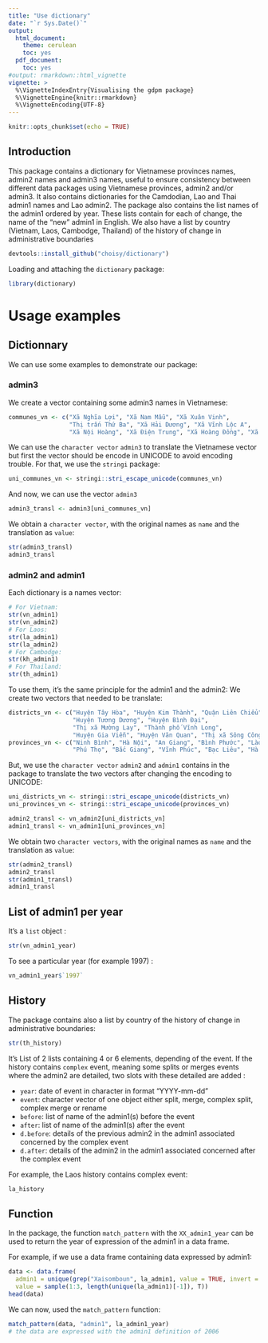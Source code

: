 ```yaml
---
title: "Use dictionary"
date: "`r Sys.Date()`"
output:
  html_document:
    theme: cerulean
    toc: yes
  pdf_document:
    toc: yes
#output: rmarkdown::html_vignette
vignette: >
  %\VignetteIndexEntry{Visualising the gdpm package}
  %\VignetteEngine{knitr::rmarkdown}
  %\VignetteEncoding{UTF-8}
---
```


```r
knitr::opts_chunk$set(echo = TRUE)
```

## Introduction

This package contains a dictionary for Vietnamese provinces names, admin2 names and admin3 names, useful to ensure consistency between different data packages using Vietnamese provinces, admin2 and/or admin3. It also contains dictionaries for the Camdodian, Lao and Thai admin1 names and Lao admin2.
The package also contains the list names of the admin1 ordered by year. These lists contain for each of change, the name of the "new" admin1 in English. We also have a list by country (Vietnam, Laos, Cambodge, Thailand) of the history of change in administrative boundaries


```r
devtools::install_github("choisy/dictionary")
```

Loading and attaching the `dictionary` package:

```r
library(dictionary)
```

# Usage examples

## Dictionnary

We can use some examples to demonstrate our package: 

### admin3

We create a vector containing some admin3 names in Vietnamese:

```r
communes_vn <- c("Xã Nghĩa Lợi", "Xã Nam Mẫu", "Xã Xuân Vinh",
                 "Thị trấn Thứ Ba", "Xã Hải Dương", "Xã Vĩnh Lộc A",
                 "Xã Nội Hoàng", "Xã Điện Trung", "Xã Hoàng Đồng", "Xã Nàn Sán")
```

We can use the `character vector` `admin3` to translate the Vietnamese vector but first the vector should be encode in UNICODE to avoid encoding trouble. For that, we use the `stringi` package:

```r
uni_communes_vn <- stringi::stri_escape_unicode(communes_vn)
```

And now, we can use the vector `admin3`

```r
admin3_transl <- admin3[uni_communes_vn]
```

We obtain a `character vector`, with the original names as `name` and the translation as `value`:   

```r
str(admin3_transl)
admin3_transl
```

### admin2 and admin1

Each dictionary is a names vector:

```r
# For Vietnam:
str(vn_admin1)
str(vn_admin2)
# For Laos:
str(la_admin1)
str(la_admin2)
# For Cambodge:
str(kh_admin1)
# For Thailand:
str(th_admin1)
```

To use them, it's the same principle for the admin1 and the admin2:
We create two vectors that needed to be translate: 

```r
districts_vn <- c("Huyện Tây Hòa", "Huyện Kim Thành", "Quận Liên Chiểu",
                  "Huyện Tương Dương", "Huyện Bình Đại",
                  "Thị xã Mường Lay", "Thành phố Vĩnh Long",
                  "Huyện Gia Viễn", "Huyện Văn Quan", "Thị xã Sông Công")
provinces_vn <- c("Ninh Bình", "Hà Nội", "An Giang", "Bình Phước", "Lào Cai",
                  "Phú Thọ", "Bắc Giang", "Vĩnh Phúc", "Bạc Liêu", "Hà Giang")
```

But, we use the `character vector` `admin2` and `admin1` contains in the package to translate the two vectors after changing the encoding to UNICODE:

```r
uni_districts_vn <- stringi::stri_escape_unicode(districts_vn)
uni_provinces_vn <- stringi::stri_escape_unicode(provinces_vn)
```

```r
admin2_transl <- vn_admin2[uni_districts_vn]
admin1_transl <- vn_admin1[uni_provinces_vn]
```

We obtain two `character vectors`, with the original names as `name` and the translation as `value`:

```r
str(admin2_transl)
admin2_transl
str(admin1_transl)
admin1_transl
```

## List of admin1 per year

It's a `list` object : 

```r
str(vn_admin1_year)
```

To see a particular year (for example 1997) :

```r
vn_admin1_year$`1997`
```

## History

The package contains also a list by country of the history of change in administrative boundaries: 

```r
str(th_history)
```

It's List of 2 lists containing 4 or 6 elements, depending of the event. If the history contains `complex` event, meaning some splits or merges events where the admin2 are detailed, two slots with these detailed are added :

* `year`: date of event in character in format "YYYY-mm-dd"
* `event`: character vector of one object either split, merge, complex split, complex merge or rename
* `before`: list of name of the admin1(s) before the event
* `after`: list of name of the admin1(s) after the event
* `d.before`: details of the previous admin2 in the admin1 associated concerned by the complex event
* `d.after`: details of the admin2 in the admin1 associated concerned after the complex event 
  
For example, the Laos history contains complex event:
```r
la_history
```

## Function

In the package, the function `match_pattern` with the `XX_admin1_year` can be used to return the year of expression of the admin1 in a data frame.

For example, if we use a data frame containing data expressed by admin1: 
```r
data <- data.frame(
  admin1 = unique(grep("Xaisomboun", la_admin1, value = TRUE, invert = TRUE)),
  value = sample(1:3, length(unique(la_admin1)[-1]), T))
head(data)
```

We can now, used the `match_pattern` function:
```r
match_pattern(data, "admin1", la_admin1_year)
# the data are expressed with the admin1 definition of 2006
```
